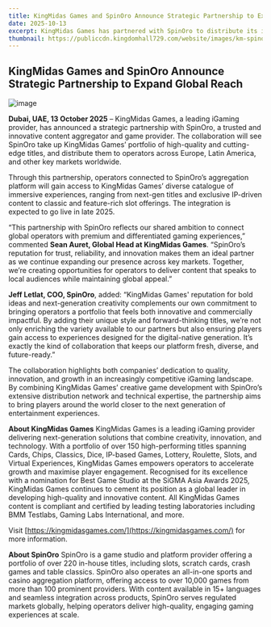 ```yaml
---
title: KingMidas Games and SpinOro Announce Strategic Partnership to Expand Global Reach
date: 2025-10-13
excerpt: KingMidas Games has partnered with SpinOro to distribute its innovative portfolio of iGaming titles across Europe, Latin America, and key global markets. This collaboration aims to enrich operators' offerings with next-gen, immersive gaming experiences set to launch in late 2025.
thumbnail: https://publiccdn.kingdomhall729.com/website/images/km-spinoro_kv.png
---
```


## KingMidas Games and SpinOro Announce Strategic Partnership to Expand Global Reach
![image](https://publiccdn.kingdomhall729.com/website/images/km-spinoro_kv.png)

**Dubai, UAE, 13 October 2025** – KingMidas Games, a leading iGaming provider, has announced a strategic partnership with SpinOro, a trusted and innovative content aggregator and game provider. The collaboration will see SpinOro take up KingMidas Games’ portfolio of high-quality and cutting-edge titles, and distribute them to operators across Europe, Latin America, and other key markets worldwide.

Through this partnership, operators connected to SpinOro’s aggregation platform will gain access to KingMidas Games’ diverse catalogue of immersive experiences, ranging from next-gen titles and exclusive IP-driven content to classic and feature-rich slot offerings. The integration is expected to go live in late 2025.

“This partnership with SpinOro reflects our shared ambition to connect global operators with premium and differentiated gaming experiences,” commented **Sean Auret, Global Head at KingMidas Games**. “SpinOro’s reputation for trust, reliability, and innovation makes them an ideal partner as we continue expanding our presence across key markets. Together, we’re creating opportunities for operators to deliver content that speaks to local audiences while maintaining global appeal.”

**Jeff Letlat, COO, SpinOro**, added: “KingMidas Games' reputation for bold ideas and next-generation creativity complements our own commitment to bringing operators a portfolio that feels both innovative and commercially impactful. By adding their unique style and forward-thinking titles, we’re not only enriching the variety available to our partners but also ensuring players gain access to experiences designed for the digital-native generation. It’s exactly the kind of collaboration that keeps our platform fresh, diverse, and future-ready.”

The collaboration highlights both companies’ dedication to quality, innovation, and growth in an increasingly competitive iGaming landscape. By combining KingMidas Games’ creative game development with SpinOro’s extensive distribution network and technical expertise, the partnership aims to bring players around the world closer to the next generation of entertainment experiences.

**About KingMidas Games**
KingMidas Games is a leading iGaming provider delivering next-generation solutions that combine creativity, innovation, and technology. With a portfolio of over 150 high-performing titles spanning Cards, Chips, Classics, Dice, IP-based Games, Lottery, Roulette, Slots, and Virtual Experiences, KingMidas Games empowers operators to accelerate growth and maximise player engagement. Recognised for its excellence with a nomination for Best Game Studio at the SiGMA Asia Awards 2025, KingMidas Games continues to cement its position as a global leader in developing high-quality and innovative content. All KingMidas Games content is compliant and certified by leading testing laboratories including BMM Testlabs, Gaming Labs International, and more.

Visit [https://kingmidasgames.com/](https://kingmidasgames.com/) for more information.

**About SpinOro**
SpinOro is a game studio and platform provider offering a portfolio of over 220 in-house titles, including slots, scratch cards, crash games and table classics. SpinOro also operates an all-in-one sports and casino aggregation platform, offering access to over 10,000 games from more than 100 prominent providers. With content available in 15+ languages and seamless integration across products, SpinOro serves regulated markets globally, helping operators deliver high-quality, engaging gaming experiences at scale.

